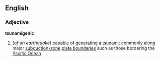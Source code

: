 ==English==
===Adjective===
'''tsunamigenic'''
#(''of an earthquake'') [[capable]] of [[generating]] a [[tsunami]]; commonly along major [[subduction-zone]] [[plate boundaries]] such as those bordering the [[Pacific Ocean]]